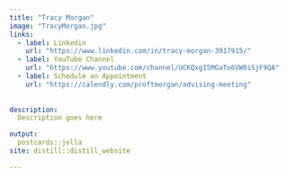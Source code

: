 ```yaml
---
title: "Tracy Morgan"
image: "TracyMorgan.jpg"
links:
  - label: Linkedin
    url: "https://www.linkedin.com/in/tracy-morgan-3917915/"
  - label: YouTube Channel
    url: "https://www.youtube.com/channel/UCKQxgI5MGaTo6VW0iSjF9QA"
  - label: Schedule an Appointment 
    url: "https://calendly.com/proftmorgan/advising-meeting"
    
    
description: 
  Description goes here 

output:
  postcards::jolla
site: distill::distill_website

---
```






